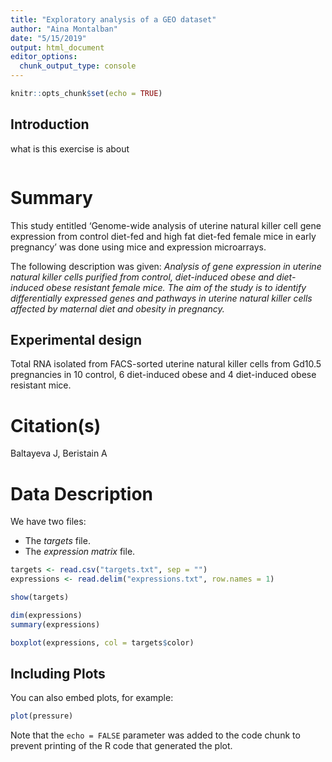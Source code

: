 ```yaml
---
title: "Exploratory analysis of a GEO dataset"
author: "Aina Montalban"
date: "5/15/2019"
output: html_document
editor_options: 
  chunk_output_type: console
---
```


```r
knitr::opts_chunk$set(echo = TRUE)
```

## Introduction

what is this exercise is about
```r

```

# Summary

This study entitled 'Genome-wide analysis of uterine natural killer cell gene expression from control diet-fed and high fat diet-fed female mice in early pregnancy' was done using mice and expression microarrays.

The following description was given: *Analysis of gene expression in uterine natural killer cells purified from control, diet-induced obese and diet-induced obese resistant female mice. The aim of the study is to identify differentially expressed genes and pathways in uterine natural killer cells affected by maternal diet and obesity in pregnancy.*
  	
## Experimental design

Total RNA isolated from FACS-sorted uterine natural killer cells from Gd10.5 pregnancies in 10 control, 6 diet-induced obese and 4 diet-induced obese resistant mice.

# Citation(s)
Baltayeva J, Beristain A

# Data Description
We have two files:

- The *targets* file.
- The *expression matrix* file.

```r
targets <- read.csv("targets.txt", sep = "")
expressions <- read.delim("expressions.txt", row.names = 1)
```

```r
show(targets)

```


```r
dim(expressions)
summary(expressions)
```

```r
boxplot(expressions, col = targets$color)
```


## Including Plots

You can also embed plots, for example:

```r
plot(pressure)
```

Note that the `echo = FALSE` parameter was added to the code chunk to prevent printing of the R code that generated the plot.
